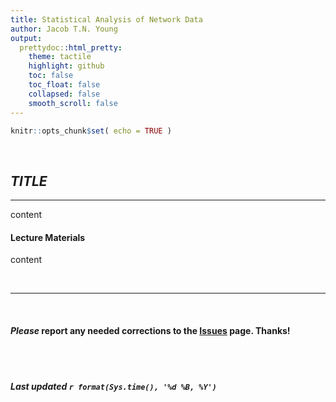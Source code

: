 ```yaml
---
title: Statistical Analysis of Network Data
author: Jacob T.N. Young
output:
  prettydoc::html_pretty:
    theme: tactile
    highlight: github
    toc: false
    toc_float: false
    collapsed: false
    smooth_scroll: false
---
```


<style>
body {
text-align: justify}
</style>

```r
knitr::opts_chunk$set( echo = TRUE )
```

<br>

## *TITLE*  
____

content

#### Lecture Materials

content

<br>

____

<br>

#### ***Please*** report any needed corrections to the [Issues](https://github.com/jacobtnyoung/SAND/issues) page. Thanks!

<br>
<br>


###### ***Last updated `r format(Sys.time(), '%d %B, %Y')`***